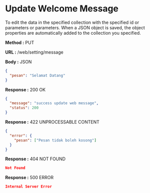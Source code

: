 
# Update Welcome Message

To edit the data in the specified collection with the specified id or parameters or parameters.
When a JSON object is saved, the object properties are automatically added to the collection you specified.

**Method :** <Badge variant="info">PUT</Badge>

**URL :** <Badge variant="dark">/web/setting/message</Badge>

**Body :** <Badge variant="purple">JSON</Badge>

```json
{
  "pesan": "Selamat Datang"
}
```

**Response :** <BadgeOutline variant="success">200 OK</BadgeOutline>

```json
{
  "message": "success update web message",
  "status": 200
}
```

**Response :** <BadgeOutline variant="info">422 UNPROCESSABLE CONTENT</BadgeOutline>

```json
{
  "error": {
    "pesan": ["Pesan tidak boleh kosong"]
  }
}
```

**Response :** <BadgeOutline variant="warning">404 NOT FOUND</BadgeOutline>

```json
Not Found
```

**Response :** <BadgeOutline variant="danger">500 ERROR</BadgeOutline>

```json
Internal Server Error
```
